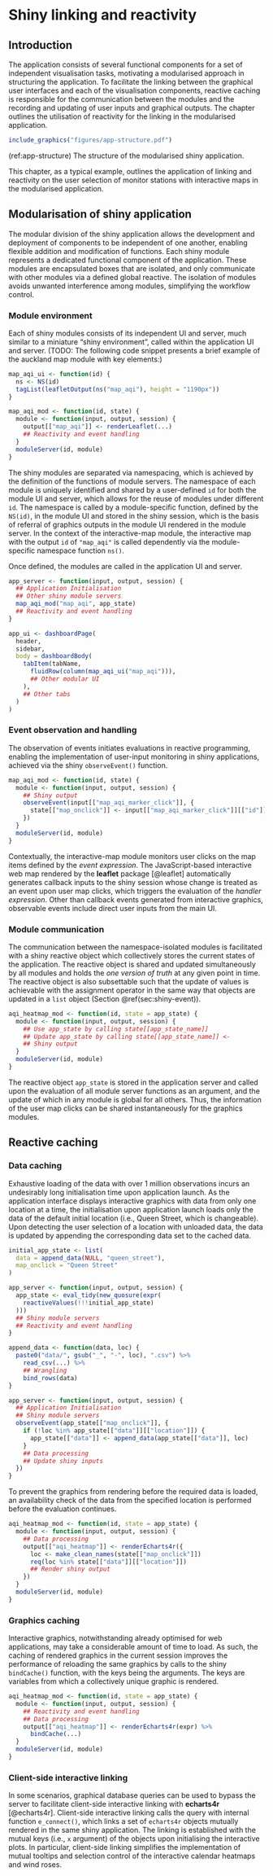 # Shiny linking and reactivity {#ch:linking}

## Introduction

The application consists of several functional components for a set of independent visualisation tasks, motivating a modularised approach in structuring the application. To facilitate the linking between the graphical user interfaces and each of the visualisation components, reactive caching is responsible for the communication between the modules and the recording and updating of user inputs and graphical outputs. The chapter outlines the utilisation of reactivity for the linking in the modularised application.

```r
include_graphics("figures/app-structure.pdf")
```

(ref:app-structure) The structure of the modularised shiny application.

This chapter, as a typical example, outlines the application of linking and reactivity on the user selection of monitor stations with interactive maps in the modularised application.

## Modularisation of shiny application

The modular division of the shiny application allows the development and deployment of components to be independent of one another, enabling flexible addition and modification of functions. Each shiny module represents a dedicated functional component of the application. These modules are encapsulated boxes that are isolated, and only communicate with other modules via a defined global reactive. The isolation of modules avoids unwanted interference among modules, simplifying the workflow control.

### Module environment

Each of shiny modules consists of its independent UI and server, much similar to a miniature "shiny environment", called within the application UI and server. (TODO: The following code snippet presents a brief example of the auckland map module with key elements:)

```r
map_aqi_ui <- function(id) {
  ns <- NS(id)
  tagList(leafletOutput(ns("map_aqi"), height = "1190px"))
}

map_aqi_mod <- function(id, state) {
  module <- function(input, output, session) {
    output[["map_aqi"]] <- renderLeaflet(...)
    ## Reactivity and event handling
  }
  moduleServer(id, module)
}
```

The shiny modules are separated via namespacing, which is achieved by the definition of the functions of module servers. The namespace of each module is uniquely identified and shared by a user-defined `id` for both the module UI and server, which allows for the reuse of modules under different `id`. The namespace is called by a module-specific function, defined by the `NS(id)`, in the module UI and stored in the shiny session, which is the basis of referral of graphics outputs in the module UI rendered in the module server. In the context of the interactive-map module, the interactive map with the output `id` of `"map_aqi"` is called dependently via the module-specific namespace function `ns()`.

Once defined, the modules are called in the application UI and server.

```r
app_server <- function(input, output, session) {
  ## Application Initialisation
  ## Other shiny module servers
  map_aqi_mod("map_aqi", app_state)
  ## Reactivity and event handling
}

app_ui <- dashboardPage(
  header,
  sidebar,
  body = dashboardBody(
    tabItem(tabName,
      fluidRow(column(map_aqi_ui("map_aqi"))),
      ## Other modular UI
    ),
    ## Other tabs
  )
)
```

### Event observation and handling {#sec:shiny-event}

The observation of events initiates evaluations in reactive programming, enabling the implementation of user-input monitoring in shiny applications, achieved via the shiny `observeEvent()` function.

```r
map_aqi_mod <- function(id, state) {
  module <- function(input, output, session) {
    ## Shiny output
    observeEvent(input[["map_aqi_marker_click"]], {
      state[["map_onclick"]] <- input[["map_aqi_marker_click"]][["id"]]
    })
  }
  moduleServer(id, module)
}
```

Contextually, the interactive-map module monitors user clicks on the map items defined by the *event expression*. The JavaScript-based interactive web map rendered by the **leaflet** package [@leaflet] automatically generates callback inputs to the shiny session whose change is treated as an event upon user map clicks, which triggers the evaluation of the *handler expression*. Other than callback events generated from interactive graphics, observable events include direct user inputs from the main UI.

### Module communication

The communication between the namespace-isolated modules is facilitated with a shiny reactive object which collectively stores the current states of the application. The reactive object is shared and updated simultaneously by all modules and holds the *one version of truth* at any given point in time. The reactive object is also subsettable such that the update of values is achievable with the assignment operator in the same way that objects are updated in a `list` object (Section \@ref(sec:shiny-event)).

```r
aqi_heatmap_mod <- function(id, state = app_state) {
  module <- function(input, output, session) {
    ## Use app_state by calling state[[app_state_name]]
    ## Update app_state by calling state[[app_state_name]] <-
    ## Shiny output
  }
  moduleServer(id, module)
}
```

The reactive object `app_state` is stored in the application server and called upon the evaluation of all module server functions as an argument, and the update of which in any module is global for all others. Thus, the information of the user map clicks can be shared instantaneously for the graphics modules.

## Reactive caching

### Data caching

Exhaustive loading of the data with over 1 million observations incurs an undesirably long initialisation time upon application launch. As the application interface displays interactive graphics with data from only one location at a time, the initialisation upon application launch loads only the data of the default initial location (i.e., Queen Street, which is changeable). Upon detecting the user selection of a location with unloaded data, the data is updated by appending the corresponding data set to the cached data.

```r
initial_app_state <- list(
  data = append_data(NULL, "queen_street"),
  map_onclick = "Queen Street"
)

app_server <- function(input, output, session) {
  app_state <- eval_tidy(new_quosure(expr(
    reactiveValues(!!!initial_app_state)
  )))
  ## Shiny module servers
  ## Reactivity and event handling
}

append_data <- function(data, loc) {
  paste0("data/", gsub("_", "-", loc), ".csv") %>%
    read_csv(...) %>%
    ## Wrangling
    bind_rows(data)
}

app_server <- function(input, output, session) {
  ## Application Initialisation
  ## Shiny module servers
  observeEvent(app_state[["map_onclick"]], {
    if (!loc %in% app_state[["data"]][["location"]]) {
      app_state[["data"]] <- append_data(app_state[["data"]], loc)
    }
    ## Data processing
    ## Update shiny inputs
  })
}
```
To prevent the graphics from rendering before the required data is loaded, an availability check of the data from the specified location is performed before the evaluation continues.

```r
aqi_heatmap_mod <- function(id, state = app_state) {
  module <- function(input, output, session) {
    ## Data processing
    output[["aqi_heatmap"]] <- renderEcharts4r({
      loc <- make_clean_names(state[["map_onclick"]])
      req(loc %in% state[["data"]][["location"]])
      ## Render shiny output
    })
  }
  moduleServer(id, module)
}
```

### Graphics caching

Interactive graphics, notwithstanding already optimised for web applications, may take a considerable amount of time to load. As such, the caching of rendered graphics in the current session improves the performance of reloading the same graphics by calls to the shiny `bindCache()` function, with the keys being the arguments. The keys are variables from which a collectively unique graphic is rendered.

```r
aqi_heatmap_mod <- function(id, state = app_state) {
  module <- function(input, output, session) {
    ## Reactivity and event handling
    ## Data processing
    output[["aqi_heatmap"]] <- renderEcharts4r(expr) %>%
      bindCache(...)
  }
  moduleServer(id, module)
}
```

### Client-side interactive linking

In some scenarios, graphical database queries can be used to bypass the server to facilitate client-side interactive linking with **echarts4r** [@echarts4r]. Client-side interactive linking calls the query with internal function `e_connect()`, which links a set of `echarts4r` objects mutually rendered in the same shiny application. The linking is established with the mutual keys (i.e., `x` argument) of the objects upon initialising the interactive plots. In particular, client-side linking simplifies the implementation of mutual tooltips and selection control of the interactive calendar heatmaps and wind roses.
